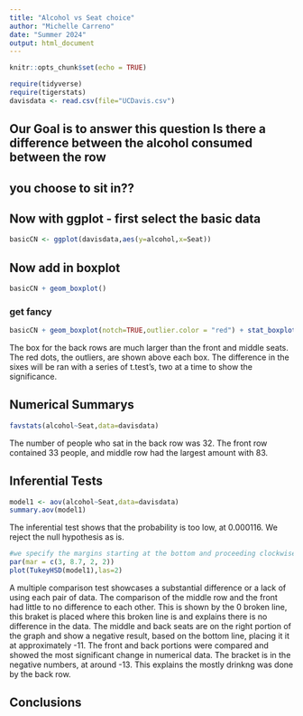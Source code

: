 ```yaml
---
title: "Alcohol vs Seat choice"
author: "Michelle Carreno"
date: "Summer 2024"
output: html_document
---
```


```r
knitr::opts_chunk$set(echo = TRUE)
```

```r
require(tidyverse)
require(tigerstats)
davisdata <- read.csv(file="UCDavis.csv")
```
## Our Goal is to answer this question Is there a difference between the alcohol consumed between the row
## you choose to sit in??

## Now with ggplot - first select the basic data

```r
basicCN <- ggplot(davisdata,aes(y=alcohol,x=Seat))
```
## Now add in boxplot

```r
basicCN + geom_boxplot()
```
  
  
### get fancy  

```r
basicCN + geom_boxplot(notch=TRUE,outlier.color = "red") + stat_boxplot(geom ='errorbar') + labs(title="Fancy notch boxplot \n with 2 lines")
```


The box for the back rows are much larger than the front and middle seats. The red dots, the outliers, are shown above each box. The difference in the sixes will be ran with a series of t.test's, two at a time to show the significance. 

## Numerical Summarys 

```r
favstats(alcohol~Seat,data=davisdata)
```

The number of people who sat in the back row was 32. The front row contained 33 people, and middle row had the largest amount with 83. 


## Inferential Tests

```r
model1 <- aov(alcohol~Seat,data=davisdata)
summary.aov(model1)
```

The inferential test shows that the probability is too low, at 0.000116. We reject the null hypothesis as is.

```r
#we specify the margins starting at the bottom and proceeding clockwise - thus 8.7 is the left side margin to hold the names of the factors
par(mar = c(3, 8.7, 2, 2))
plot(TukeyHSD(model1),las=2)
```


A multiple comparison test showcases a substantial difference or a lack of using each pair of data. The comparison of the middle row and the front had little to no difference to each other.  This is shown by the 0 broken line, this braket is placed where this broken line is and explains there is no difference in the data. The middle and back seats are on the right portion of the graph and show a negative result, based on the bottom line, placing it it at approximately -11. The front and back portions were compared and showed the most significant change in numerical data. The bracket is in the negative numbers, at around -13. This explains the mostly drinkng was done by the back row.   


## Conclusions


